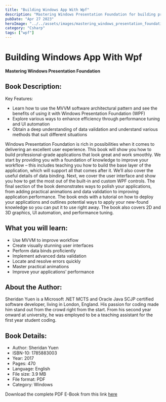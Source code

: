 ```yaml
---
title: "Building Windows App With Wpf"
description: "Mastering Windows Presentation Foundation for building professional-grade Windows applications."
pubDate: "Apr 27 2023"
heroImage: "../../assets/images/mastering_windows_presentation_foundation.jpg"
category: "Csharp"
tags: ["wpf"]
---
```


# Building Windows App With Wpf

**Mastering Windows Presentation Foundation**

## Book Description:

Key Features:
- Learn how to use the MVVM software architectural pattern and see the benefits of using it with Windows Presentation Foundation (WPF)
- Explore various ways to enhance efficiency through performance tuning and UI automation
- Obtain a deep understanding of data validation and understand various methods that suit different situations

Windows Presentation Foundation is rich in possibilities when it comes to delivering an excellent user experience. This book will show you how to build professional-grade applications that look great and work smoothly. We start by providing you with a foundation of knowledge to improve your workflow – this includes teaching you how to build the base layer of the application, which will support all that comes after it. We’ll also cover the useful details of data binding. Next, we cover the user interface and show you how to get the most out of the built-in and custom WPF controls. The final section of the book demonstrates ways to polish your applications, from adding practical animations and data validation to improving application performance. The book ends with a tutorial on how to deploy your applications and outlines potential ways to apply your new-found knowledge so you can put it to use right away. The book also covers 2D and 3D graphics, UI automation, and performance tuning.

## What you will learn:
- Use MVVM to improve workflow
- Create visually stunning user interfaces
- Perform data binds proficiently
- Implement advanced data validation
- Locate and resolve errors quickly
- Master practical animations
- Improve your applications’ performance

## About the Author:
Sheridan Yuen is a Microsoft .NET MCTS and Oracle Java SCJP certified software developer, living in London, England. His passion for coding made him stand out from the crowd right from the start. From his second year onward at university, he was employed to be a teaching assistant for the first year student coding.

## Book Details:
- Author: Sheridan Yuen
- ISBN-10: 1785883003
- Year: 2017
- Pages: 470
- Language: English
- File size: 3.9 MB
- File format: PDF
- Category: Windows

Download the complete PDF E-Book from this link [here](https://github.com/nirzaf/Mastering-Windows-Presentation-Foundation/blob/master/Mastering%20Windows%20Presentation%20Foundation.pdf)
